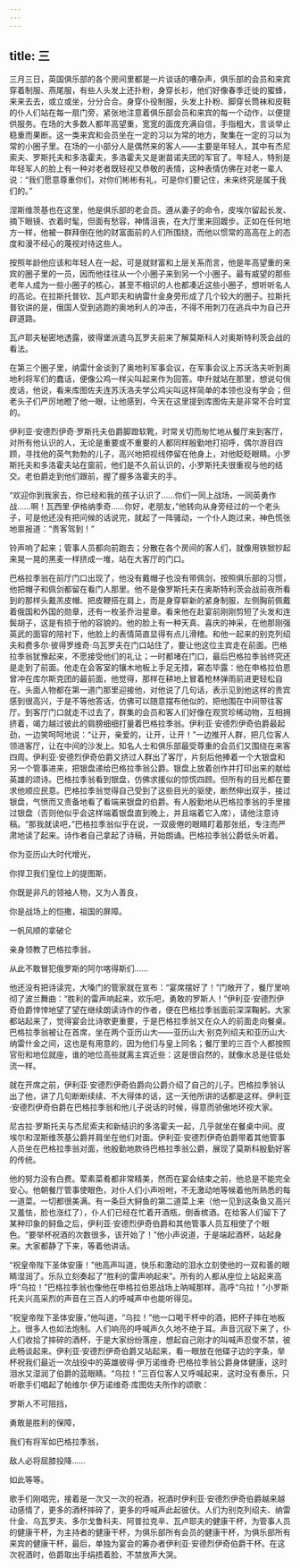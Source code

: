 ```yaml
---
---
---
```

title: 三
---



三月三日，英国俱乐部的各个房间里都是一片谈话的嘈杂声，俱乐部的会员和来宾穿着制服、燕尾服，有些人头发上还扑粉，身穿长衫，他们好像春季迁徙的蜜蜂，来来去去，或立或坐，分分合合。身穿仆役制服，头发上扑粉、脚穿长筒袜和皮鞋的仆人们站在每一扇门旁，紧张地注意着俱乐部会员和来宾的每一个动作，以便提供服务。在场的大多数人都年高望重，宽宽的面庞充满自信，手指粗大，言谈举止稳重而果断。这一类来宾和会员坐在一定的习以为常的地方，聚集在一定的习以为常的小圈子里。在场的一小部分人是偶然来的客人——主要是年轻人，其中有杰尼索夫、罗斯托夫和多洛霍夫，多洛霍夫又是谢苗诺夫团的军官了。年轻人，特别是年轻军人的脸上有一种对老者既轻视又恭敬的表情，这种表情仿佛在对老一辈人说：“我们愿意尊重你们，对你们彬彬有礼，可是你们要记住，未来终究是属于我们的。”

涅斯维茨基也在这里，他是俱乐部的老会员。遵从妻子的命令，皮埃尔留起长发、摘下眼镜、衣着时髦，但面有愁容，神情沮丧，在大厅里来回踱步。正如在任何地方一样，他被一群拜倒在他的财富面前的人们所围绕，而他以惯常的高高在上的态度和漫不经心的蔑视对待这些人。

按照年龄他应该和年轻人在一起，可是就财富和上层关系而言，他是年高望重的来宾的圈子里的一员，因而他往往从一个小圈子来到另一个小圈子。最有威望的那些老年人成为一些小圈子的核心，甚至不相识的人也都凑近这些小圈子，想听听名人的高论。在拉斯托普钦、瓦卢耶夫和纳雷什金身旁形成了几个较大的圈子。拉斯托普钦讲的是，俄国人受到逃跑的奥地利人的冲击，不得不用刺刀在逃兵中为自己开辟道路。

瓦卢耶夫秘密地透露，彼得堡派遣乌瓦罗夫前来了解莫斯科人对奥斯特利茨会战的看法。

在第三个圈子里，纳雷什金谈到了奥地利军事会议，在军事会议上苏沃洛夫听到奥地利将军们的蠢话，便像公鸡一样尖叫起来作为回答。申升就站在那里，想说句俏皮话，他说，看来库图佐夫连苏沃洛夫学公鸡尖叫这样简单的本领也没有学会；但老头子们严厉地瞪了他一眼，让他感到，今天在这里提到库图佐夫是非常不合时宜的。

伊利亚·安德烈伊奇·罗斯托夫伯爵脚蹬软靴，时常关切而匆忙地从餐厅来到客厅，对所有他认识的人，无论是重要或不重要的人都同样殷勤地打招呼，偶尔游目四顾，寻找他的英气勃勃的儿子，高兴地把视线停留在他身上，对他眨眨眼睛。小罗斯托夫和多洛霍夫站在窗前，他们是不久前认识的，小罗斯托夫很重视与他的结交。老伯爵走到他们跟前，握了握多洛霍夫的手。

“欢迎你到我家去，你已经和我的孩子认识了……你们一同上战场，一同英勇作战……啊！瓦西里·伊格纳季奇……你好，老朋友，”他转向从身旁经过的一个老头子，可是他还没有把问候的话说完，就起了一阵骚动，一个仆人跑过来，神色慌张地禀报道：“贵客驾到！”

铃声响了起来；管事人员都向前跑去；分散在各个房间的客人们，就像用铁锨抄起来晃一晃的黑麦一样挤成一堆，站在大客厅的门口。

巴格拉季翁在前厅门口出现了，他没有戴帽子也没有带佩剑，按照俱乐部的习惯，他把帽子和佩剑都留在看门人那里。他不是像罗斯托夫在奥斯特利茨会战前夜所看到的那样头戴羔皮帽、把皮鞭搭在肩上，而是身穿崭新的紧身制服，左侧胸前佩戴着俄国和外国的勋章，还有一枚圣乔治星章。看来他在赴宴前刚刚剪短了头发和连鬓胡子，这是有损于他的容貌的。他的脸上有一种天真、喜庆的神采，在他那刚强英武的面容的陪衬下，他脸上的表情简直显得有点儿滑稽。和他一起来的别克列绍夫和费多尔·彼得罗维奇·乌瓦罗夫在门口站住了，要让他这位主宾走在前面。巴格拉季翁犹豫起来，不愿接受他们的礼让；一时都堵在门口，最后巴格拉季翁终究还是走到了前面。他走在会客室的镶木地板上手足无措，窘态毕露：他在申格拉伯恩曾冲在库尔斯克团的最前面，他觉得，那样在耕地上冒着枪林弹雨前进更轻松自在。头面人物都在第一道门那里迎接他，对他说了几句话，表示见到他这样的贵宾感到很高兴，于是不等他答话，仿佛可以随意摆布他似的，把他围在中间带往客厅。到客厅门口就走不过去了，群集的会员和客人们好像在观赏珍稀动物，互相拥挤着，竭力越过彼此的肩膀细细打量着巴格拉季翁。伊利亚·安德烈伊奇伯爵最起劲，一边笑呵呵地说：“让开，亲爱的，让开，让开！”一边推开人群，把几位客人领进客厅，让在中间的沙发上。知名人士和俱乐部最受尊重的会员们又围绕在来客四周。伊利亚·安德烈伊奇伯爵又挤过人群出了客厅，片刻后他捧着一个大银盘和另一个管事进来，把银盘递给巴格拉季翁公爵。银盘上放着创作并打印出来的献给英雄的颂诗。巴格拉季翁看到银盘，仿佛求援似的惊慌四顾。但所有的目光都在要求他顺应民意。巴格拉季翁觉得自己受到了这些目光的驱使，断然伸出双手，接过银盘，气愤而又责备地看了看端来银盘的伯爵。有人殷勤地从巴格拉季翁的手里接过银盘（否则他似乎会这样端着银盘直到晚上，并且端着它入席），请他注意诗稿。“那我就读吧，”巴格拉季翁似乎在说，一双疲倦的眼睛盯着那张纸，专注而严肃地读了起来。诗作者自己拿起了诗稿，开始朗诵。巴格拉季翁公爵低头听着。

你为亚历山大时代增光，

你捍卫我们皇位上的提图斯，

你既是非凡的领袖人物，又为人善良，

你是战场上的恺撒，祖国的屏障。

一帆风顺的拿破仑

亲身领教了巴格拉季翁，

从此不敢冒犯俄罗斯的阿尔喀得斯们……

他还没有把诗读完，大嗓门的管家就在宣布：“宴席摆好了！”门敞开了，餐厅里响彻了波兰舞曲：“胜利的雷声响起来，欢乐吧，勇敢的罗斯人！”伊利亚·安德烈伊奇伯爵悻悻地望了望在继续朗读诗作的作者，便在巴格拉季翁面前深深鞠躬。大家都站起来了，觉得宴会比诗歌更重要，于是巴格拉季翁又在众人的前面走向餐桌。巴格拉季翁被让在首席，坐在两个亚历山大——亚历山大·别克列绍夫和亚历山大·纳雷什金之间，这也是有用意的，因为他们与皇上同名；餐厅里的三百个人都按照官衔和地位就座，谁的地位高些就离主宾近些：这是很自然的，就像水总是往低处流一样。

就在开席之前，伊利亚·安德烈伊奇伯爵向公爵介绍了自己的儿子。巴格拉季翁认出了他，讲了几句断断续续、不大得体的话，这一天他所讲的话都是这样。伊利亚·安德烈伊奇伯爵在巴格拉季翁和他儿子说话的时候，得意而骄傲地环视大家。

尼古拉·罗斯托夫与杰尼索夫和新结识的多洛霍夫一起，几乎就坐在餐桌中间。皮埃尔和涅斯维茨基公爵并肩坐在他们对面。伊利亚·安德烈伊奇伯爵带着其他管事人员坐在巴格拉季翁对面，他殷勤地款待巴格拉季翁公爵，展现了莫斯科殷勤好客的传统。

他的努力没有白费。荤素菜肴都非常精美，然而在宴会结束之前，他总是不能完全安心。他朝餐厅管事使眼色，对仆人们小声吩咐，不无激动地等候着他所熟悉的每一道菜。一切都很美满。有一条巨大鲟鱼的第二道菜上来（他一见到这条鱼又高兴又羞怯，脸也涨红了），仆人们已经在忙着开酒瓶，倒香槟酒。在给客人们留下了某种印象的鲟鱼之后，伊利亚·安德烈伊奇伯爵和其他管事人员互相使了个眼色。“要举杯祝酒的次数很多，该开始了！”他小声说道，于是端起酒杯，站起身来。大家都静了下来，等着他讲话。

“祝皇帝陛下圣体安康！”他高声叫道，快乐和激动的泪水立刻使他的一双和善的眼睛湿润了。乐队立刻奏起了“胜利的雷声响起来”。所有的人都从座位上站起来高呼“乌拉！”巴格拉季翁也像他在申格拉伯恩战场上呐喊那样，高呼“乌拉！”小罗斯托夫兴高采烈的声音在三百人的呼喊声中也能听得见。

“祝皇帝陛下圣体安康，”他叫道，“乌拉！”他一口喝干杯中的酒，把杯子摔在地板上。很多人也如法炮制。人们响亮的呼喊声久久地不绝于耳。声音沉寂下来了，仆人们收拾了摔碎的酒杯，于是大家纷纷落座，想起自己刚才的叫喊声忍俊不禁，彼此畅谈起来。伊利亚·安德烈伊奇伯爵又站起来，看一眼放在他碟子边的字条，举杯祝我们最近一次战役中的英雄彼得·伊万诺维奇·巴格拉季翁公爵身体健康，这时泪水又湿润了伯爵的蓝眼睛。“乌拉！”三百位客人又呼喊起来，这时没有奏乐，只听歌手们唱起了帕维尔·伊万诺维奇·库图佐夫所作的颂歌：

罗斯人不可阻挡，

勇敢是胜利的保障，

我们有将军如巴格拉季翁，

敌人必将屈膝投降……

如此等等。

歌手们刚唱完，接着是一次又一次的祝酒，祝酒时伊利亚·安德烈伊奇伯爵越来越动感情了，更多的酒杯摔碎了，更多的呼喊声此起彼伏。人们为别克列绍夫、纳雷什金、乌瓦罗夫、多尔戈鲁科夫、阿普拉克辛、瓦卢耶夫的健康干杯，为管事人员的健康干杯，为主持者的健康干杯，为俱乐部所有会员的健康干杯，为俱乐部所有来宾的健康干杯，最后，单独为宴会的筹办者伊利亚·安德烈伊奇伯爵干杯。在这次祝酒时，伯爵取出手绢捂着脸，不禁放声大哭。
